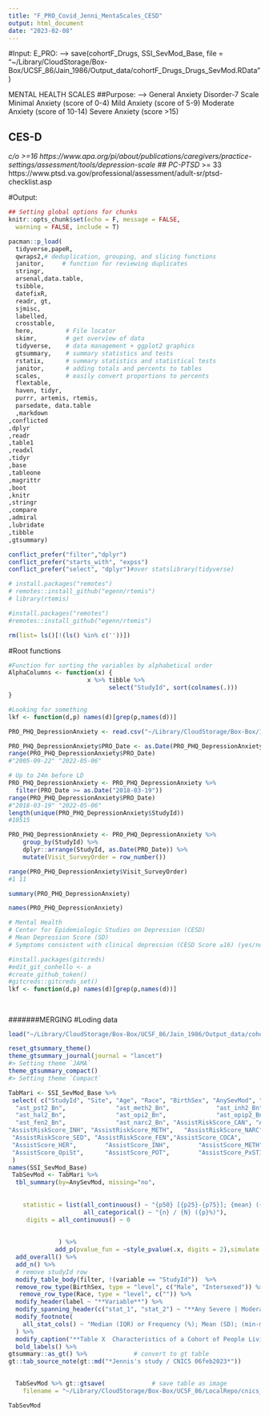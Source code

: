 ```yaml
---
title: "F_PRO_Covid_Jenni_MentaScales_CESD" 
output: html_document
date: "2023-02-08"
---
```


#Input: 
E_PRO:
--> save(cohortF_Drugs, SSI_SevMod_Base, file = "~/Library/CloudStorage/Box-Box/UCSF_86/Jain_1986/Output_data/cohortF_Drugs_Drugs_SevMod.RData")

MENTAL HEALTH SCALES
##Purpose:
--> General Anxiety Disorder-7 Scale 
Minimal Anxiety (score of 0-4)
Mild Anxiety (score of 5-9)
Moderate Anxiety (score of 10-14)
Severe Anxiety (score >15)

## CES-D
*c/o >=16
https://www.apa.org/pi/about/publications/caregivers/practice-settings/assessment/tools/depression-scale
## PC-PTSD
*>= 33
https://www.ptsd.va.gov/professional/assessment/adult-sr/ptsd-checklist.asp

#Output: 



```r
## Setting global options for chunks
knitr::opts_chunk$set(echo = F, message = FALSE,
  warning = FALSE, include = T)
```

```r

pacman::p_load(
  tidyverse,papeR,
  qwraps2,# deduplication, grouping, and slicing functions
  janitor,     # function for reviewing duplicates
  stringr,
  arsenal,data.table,
  tsibble,
  datefixR,
  readr, gt,
  sjmisc,
  labelled,
  crosstable,
  here,         # File locator
  skimr,        # get overview of data
  tidyverse,    # data management + ggplot2 graphics
  gtsummary,    # summary statistics and tests
  rstatix,      # summary statistics and statistical tests
  janitor,      # adding totals and percents to tables
  scales,       # easily convert proportions to percents
  flextable,
  haven, tidyr,
  purrr, artemis, rtemis,
  parsedate, data.table
  ,markdown
,conflicted
,dplyr
,readr
,table1
,readxl
,tidyr
,base
,tableone
,magrittr
,boot
,knitr
,stringr
,compare
,admiral
,lubridate
,tibble
,gtsummary)

conflict_prefer("filter","dplyr")
conflict_prefer("starts_with", "expss")
conflict_prefer("select", "dplyr")#over statslibrary(tidyverse)

# install.packages("remotes")
# remotes::install_github("egenn/rtemis")
# library(rtemis)

#install.packages("remotes")
#remotes::install_github("egenn/rtemis")
```

```r
rm(list= ls()[!(ls() %in% c(''))])

```


#Root functions
```r
#Function for sorting the variables by alphabetical order
AlphaColumns <- function(x) {
                      x %>% tibble %>%
                            select("StudyId", sort(colnames(.)))
}

#Looking for something
lkf <- function(d,p) names(d)[grep(p,names(d))]
```


```r
PRO_PHQ_DepressionAnxiety <- read.csv("~/Library/CloudStorage/Box-Box/1986 Study/CNICS189_Sept2022/PRO_PHQ_DepressionAnxiety.csv", stringsAsFactors=TRUE)
```

```r
PRO_PHQ_DepressionAnxiety$PRO_Date <- as.Date(PRO_PHQ_DepressionAnxiety$date, tryFormats = "%Y-%m-%d")
range(PRO_PHQ_DepressionAnxiety$PRO_Date)
#"2005-09-22" "2022-05-06"

# Up to 24m before LD
PRO_PHQ_DepressionAnxiety <- PRO_PHQ_DepressionAnxiety %>%
  filter(PRO_Date >= as.Date("2018-03-19"))
range(PRO_PHQ_DepressionAnxiety$PRO_Date)
#"2018-03-19" "2022-05-06"
length(unique(PRO_PHQ_DepressionAnxiety$StudyId))
#10515
```


```r
PRO_PHQ_DepressionAnxiety <- PRO_PHQ_DepressionAnxiety %>% 
    group_by(StudyId) %>% 
    dplyr::arrange(StudyId, as.Date(PRO_Date)) %>% 
    mutate(Visit_SurveyOrder = row_number())

range(PRO_PHQ_DepressionAnxiety$Visit_SurveyOrder)
#1 11
```

```r
summary(PRO_PHQ_DepressionAnxiety)
```

```r

names(PRO_PHQ_DepressionAnxiety)
```

```r
# Mental Health 
# Center for Epidemiologic Studies on Depression (CESD)
# Mean Depression Score (SD)
# Symptoms consistent with clinical depression (CESD Score ≥16) (yes/no)


```



```r
#install.packages(gitcreds)
#edit_git_conhello <- a
#create_github_token()
#gitcreds::gitcreds_set()
lkf <- function(d,p) names(d)[grep(p,names(d))]

``` 

```r

```

##
##
##
##


#######MERGING
#Loding data
```r

load("~/Library/CloudStorage/Box-Box/UCSF_86/Jain_1986/Output_data/cohortF_Drugs_Drugs_SevMod.RData")
```


```r
reset_gtsummary_theme()
theme_gtsummary_journal(journal = "lancet")
#> Setting theme `JAMA`
theme_gtsummary_compact()
#> Setting theme `Compact`

```

```r
TabMari <- SSI_SevMod_Base %>%
 select( c("StudyId", "Site", "Age", "Race", "BirthSex", "AnySevMod", "AnySevere","ast_1508_od", "ast_pot2_Bn", "ast_coc2_Bn",
  "ast_pst2_Bn",              "ast_meth2_Bn",             "ast_inh2_Bn",             "ast_sed2_Bn",            
  "ast_hal2_Bn",              "ast_opi2_Bn",              "ast_opip2_Bn",             "ast_her2_Bn",            
  "ast_fen2_Bn",              "ast_narc2_Bn", "AssistRiskScore_CAN", "AssistRiskScore_COCA",   "AssistRiskScore_PxStim" , "AssistRiskScore_HAL", "AssistRiskScore_Her",   
"AssistRiskScore_INH", "AssistRiskScore_METH",   "AssistRiskScore_NARC",   "AssistRiskScore_OpiPx",  "AssistRiskScore_OpiSt", 
 "AssistRiskScore_SED", "AssistRiskScore_FEN","AssistScore_COCA",       "AssistScore_FEN",        "AssistScore_HAL",       
 "AssistScore_HER",        "AssistScore_INH",        "AssistScore_METH",       "AssistScore_NARC",       "AssistScore_OpiPx",     
 "AssistScore_OpiSt",      "AssistScore_POT",        "AssistScore_PxSTIM",     "AssistScore_SED" ,"PolyTwo_Bn","PolyThree_Bn"  )
 )
names(SSI_SevMod_Base)
 TabSevMod <- TabMari %>%
  tbl_summary(by=AnySevMod, missing="no",
              
              
    statistic = list(all_continuous() ~ "{p50} [{p25}-{p75}]; {mean} ({sd})",
                     all_categorical() ~ "{n} / {N} ({p}%)"),
     digits = all_continuous() ~ 0
              
              
              ) %>%
             add_p(pvalue_fun = ~style_pvalue(.x, digits = 2),simulate.p.value=TRUE ) %>%
  add_overall() %>%
  add_n() %>% 
  # remove studyId row
  modify_table_body(filter, !(variable == "StudyId"))  %>%
  remove_row_type(BirthSex, type = "level", c("Male", "Intersexed")) %>%
   remove_row_type(Race, type = "level", c("")) %>%
  modify_header(label ~ "**Variable**") %>%
  modify_spanning_header(c("stat_1", "stat_2") ~ "**Any Severe | Moderate SSI Score**") %>%
  modify_footnote(
    all_stat_cols() ~ "Median (IQR) or Frequency (%); Mean (SD); (min-max)"
  ) %>%
  modify_caption("**Table X  Characteristics of a Cohort of People Living with HIV Enrolled in the CFAR Network of Integrated Clinical Systems (CNICS) between 2018 and 2022 (N=XXXX)	by SSI score (Severe) for ANY respective substance at Baseline Visit**") %>%
  bold_labels() %>% 
gtsummary::as_gt() %>%             # convert to gt table
gt::tab_source_note(gt::md("*Jennis's study / CNICS 06feb2023*")) 

 
  TabSevMod %>% gt::gtsave(             # save table as image
    filename = "~/Library/CloudStorage/Box-Box/UCSF_86/LocalRepo/cnics_chvm/FiguresBox/SevereMod_SSI.html", inline_css = TRUE)

TabSevMod

```